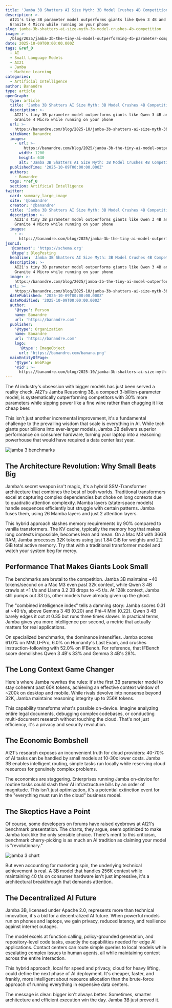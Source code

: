 ```yaml
---
title: 'Jamba 3B Shatters AI Size Myth: 3B Model Crushes 4B Competition'
description: >-
  AI21's tiny 3B parameter model outperforms giants like Qwen 3 4B and IBM
  Granite 4 Micro while running on your phone
slug: jamba-3b-shatters-ai-size-myth-3b-model-crushes-4b-competition
image: >-
  /blog/2025/jamba-3b-the-tiny-ai-model-outperforming-4b-parameter-competitors_rows-of-colored-shapes-with-a-blue-bee.webp
date: 2025-10-09T00:00:00.000Z
tags: &ref_0
  - AI
  - Small Language Models
  - AI21
  - Jamba
  - Machine Learning
categories:
  - Artificial Intelligence
author: Banandre
type: article
openGraph:
  type: article
  title: 'Jamba 3B Shatters AI Size Myth: 3B Model Crushes 4B Competition'
  description: >-
    AI21's tiny 3B parameter model outperforms giants like Qwen 3 4B and IBM
    Granite 4 Micro while running on your phone
  url: >-
    https://banandre.com/blog/2025-10/jamba-3b-shatters-ai-size-myth-3b-model-crushes-4b-competition
  siteName: Banandre
  images:
    - url: >-
        https://banandre.com/blog/2025/jamba-3b-the-tiny-ai-model-outperforming-4b-parameter-competitors_rows-of-colored-shapes-with-a-blue-bee.webp
      width: 1200
      height: 630
      alt: 'Jamba 3B Shatters AI Size Myth: 3B Model Crushes 4B Competition'
  publishedTime: '2025-10-09T00:00:00.000Z'
  authors:
    - Banandre
  tags: *ref_0
  section: Artificial Intelligence
twitter:
  card: summary_large_image
  site: '@banandre'
  creator: '@banandre'
  title: 'Jamba 3B Shatters AI Size Myth: 3B Model Crushes 4B Competition'
  description: >-
    AI21's tiny 3B parameter model outperforms giants like Qwen 3 4B and IBM
    Granite 4 Micro while running on your phone
  images:
    - >-
      https://banandre.com/blog/2025/jamba-3b-the-tiny-ai-model-outperforming-4b-parameter-competitors_rows-of-colored-shapes-with-a-blue-bee.webp
jsonLd:
  '@context': 'https://schema.org'
  '@type': BlogPosting
  headline: 'Jamba 3B Shatters AI Size Myth: 3B Model Crushes 4B Competition'
  description: >-
    AI21's tiny 3B parameter model outperforms giants like Qwen 3 4B and IBM
    Granite 4 Micro while running on your phone
  image: >-
    https://banandre.com/blog/2025/jamba-3b-the-tiny-ai-model-outperforming-4b-parameter-competitors_rows-of-colored-shapes-with-a-blue-bee.webp
  url: >-
    https://banandre.com/blog/2025-10/jamba-3b-shatters-ai-size-myth-3b-model-crushes-4b-competition
  datePublished: '2025-10-09T00:00:00.000Z'
  dateModified: '2025-10-09T00:00:00.000Z'
  author:
    '@type': Person
    name: Banandre
    url: 'https://banandre.com'
  publisher:
    '@type': Organization
    name: Banandre
    url: 'https://banandre.com'
    logo:
      '@type': ImageObject
      url: 'https://banandre.com/banana.png'
  mainEntityOfPage:
    '@type': WebPage
    '@id': >-
      https://banandre.com/blog/2025-10/jamba-3b-shatters-ai-size-myth-3b-model-crushes-4b-competition
---
```


The AI industry's obsession with bigger models has just been served a reality check. AI21's Jamba Reasoning 3B, a compact 3-billion-parameter model, is systematically outperforming competitors with 30% more parameters while sipping power like a fine wine rather than chugging it like cheap beer.

This isn't just another incremental improvement, it's a fundamental challenge to the prevailing wisdom that scale is everything in AI. While tech giants pour billions into ever-larger models, Jamba 3B delivers superior performance on consumer hardware, turning your laptop into a reasoning powerhouse that would have required a data center last year.

![jamba 3 benchmarks](/blog/2025/jamba-3b-shatters-ai-size-myth-3b-model-crushes-4b-competition.webp)

## The Architecture Revolution: Why Small Beats Big

Jamba's secret weapon isn't magic, it's a hybrid SSM-Transformer architecture that combines the best of both worlds. Traditional transformers excel at capturing complex dependencies but choke on long contexts due to quadratic attention complexity. Mamba layers (state-space models) handle sequences efficiently but struggle with certain patterns. Jamba fuses them, using 26 Mamba layers and just 2 attention layers.

This hybrid approach slashes memory requirements by 90% compared to vanilla transformers. The KV cache, typically the memory hog that makes long contexts impossible, becomes lean and mean. On a Mac M3 with 36GB RAM, Jamba processes 32K tokens using just 1.84 GiB for weights and 2.2 GiB total active memory. Try that with a traditional transformer model and watch your system beg for mercy.

## Performance That Makes Giants Look Small

The benchmarks are brutal to the competition. Jamba 3B maintains ~40 tokens/second on a Mac M3 even past 32k context, while Qwen 3 4B crawls at <1 t/s and Llama 3.2 3B drops to ~5 t/s. At 128k context, Jamba still pumps out 33 t/s, other models have already given up the ghost.


The "combined intelligence index" tells a damning story: Jamba scores 0.31 at ~40 t/s, above Gemma 3 4B (0.20) and Phi-4 Mini (0.22). Qwen 3 4B barely edges it out at 0.35 but runs three times slower. In practical terms, Jamba gives you more intelligence per second, a metric that actually matters for real applications.

On specialized benchmarks, the dominance intensifies. Jamba scores 61.0% on MMLU-Pro, 6.0% on Humanity's Last Exam, and crushes instruction-following with 52.0% on IFBench. For reference, that IFBench score demolishes Qwen 3 4B's 33% and Gemma 3 4B's 28%.

## The Long Context Game Changer

Here's where Jamba rewrites the rules: it's the first 3B parameter model to stay coherent past 60K tokens, achieving an effective context window of ~200k on desktop and mobile. While rivals devolve into nonsense beyond 32K, Jamba maintains reasoning integrity up to 256K tokens.

This capability transforms what's possible on-device. Imagine analyzing entire legal documents, debugging complex codebases, or conducting multi-document research without touching the cloud. That's not just efficiency, it's a privacy and security revolution.

## The Economic Bombshell

AI21's research exposes an inconvenient truth for cloud providers: 40-70% of AI tasks can be handled by small models at 10-30x lower costs. Jamba 3B enables intelligent routing, simple tasks run locally while reserving cloud resources for genuinely complex problems.

The economics are staggering. Enterprises running Jamba on-device for routine tasks could slash their AI infrastructure bills by an order of magnitude. This isn't just optimization, it's a potential extinction event for the "everything must run in the cloud" business model.

## The Skeptics Have a Point

Of course, some developers on forums have raised eyebrows at AI21's benchmark presentation. The charts, they argue, seem optimized to make Jamba look like the only sensible choice. There's merit to this criticism, benchmark cherry-picking is as much an AI tradition as claiming your model is "revolutionary."

![jamba 3 chart](/blog/2025/jamba-3b-the-tiny-ai-model-outperforming-4b-parameter-competitors_archyde.webp)

But even accounting for marketing spin, the underlying technical achievement is real. A 3B model that handles 256K context while maintaining 40 t/s on consumer hardware isn't just impressive, it's a architectural breakthrough that demands attention.

## The Decentralized AI Future

Jamba 3B, licensed under Apache 2.0, represents more than technical innovation, it's a bid for a decentralized AI future. When powerful models run on phones and laptops, we gain privacy, reduced latency, and resilience against internet outages.

The model excels at function calling, policy-grounded generation, and repository-level code tasks, exactly the capabilities needed for edge AI applications. Contact centers can route simple queries to local models while escalating complex issues to human agents, all while maintaining context across the entire interaction.

This hybrid approach, local for speed and privacy, cloud for heavy lifting, could define the next phase of AI deployment. It's cheaper, faster, and frankly, more intelligent about resource allocation than the brute-force approach of running everything in expensive data centers.

The message is clear: bigger isn't always better. Sometimes, smarter architecture and efficient execution win the day. Jamba 3B just proved it.
